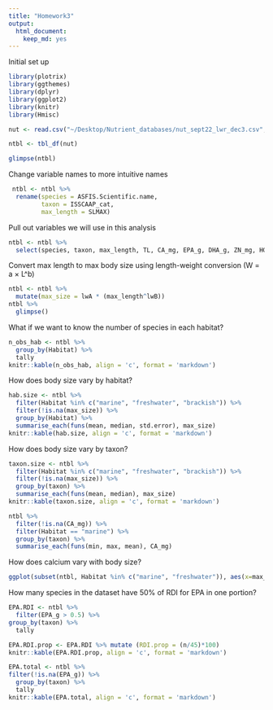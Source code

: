 ```yaml
---
title: "Homework3"
output: 
  html_document: 
    keep_md: yes
---
```


Initial set up
```r
library(plotrix)
library(ggthemes)
library(dplyr)
library(ggplot2)
library(knitr)
library(Hmisc)

nut <- read.csv("~/Desktop/Nutrient_databases/nut_sept22_lwr_dec3.csv", comment.char="#", stringsAsFactors=FALSE)

ntbl <- tbl_df(nut)

glimpse(ntbl)
```

Change variable names to more intuitive names
```r
 ntbl <- ntbl %>%
  rename(species = ASFIS.Scientific.name,
         taxon = ISSCAAP_cat,
         max_length = SLMAX)
```

Pull out variables we will use in this analysis
```r
ntbl <- ntbl %>%
  select(species, taxon, max_length, TL, CA_mg, EPA_g, DHA_g, ZN_mg, HG_mcg, lwA, lwB, Habitat, Subgroup, Abs_lat)
```

Convert max length to max body size using length-weight conversion (W = a × L^b)
```r
ntbl <- ntbl %>%
  mutate(max_size = lwA * (max_length^lwB))
ntbl %>%
  glimpse()
```

What if we want to know the number of species in each habitat?
```r
n_obs_hab <- ntbl %>%
  group_by(Habitat) %>%
  tally
knitr::kable(n_obs_hab, align = 'c', format = 'markdown')
```


How does body size vary by habitat?
```r
hab.size <- ntbl %>%
  filter(Habitat %in% c("marine", "freshwater", "brackish")) %>%
  filter(!is.na(max_size)) %>% 
  group_by(Habitat) %>%
  summarise_each(funs(mean, median, std.error), max_size)
knitr::kable(hab.size, align = 'c', format = 'markdown')

```

How does body size vary by taxon?
```r
taxon.size <- ntbl %>%
  filter(Habitat %in% c("marine", "freshwater", "brackish")) %>%
  filter(!is.na(max_size)) %>% 
  group_by(taxon) %>%
  summarise_each(funs(mean, median), max_size)
knitr::kable(taxon.size, align = 'c', format = 'markdown')

```

```r
ntbl %>%
  filter(!is.na(CA_mg)) %>%
  filter(Habitat == "marine") %>%
  group_by(taxon) %>%
  summarise_each(funs(min, max, mean), CA_mg)
```

How does calcium vary with body size?
```r
ggplot(subset(ntbl, Habitat %in% c("marine", "freshwater")), aes(x=max_size, y=CA_mg, group = Habitat, color = Habitat)) + stat_summary(fun.y= "mean", geom = "point") + geom_hline(aes(yintercept=250)) + stat_smooth(method = "lm") + theme_pander() + scale_x_log10() + scale_y_log10()
```

How many species in the dataset have 50% of RDI for EPA in one portion?
```r
EPA.RDI <- ntbl %>%
  filter(EPA_g > 0.5) %>% 
group_by(taxon) %>%
  tally

EPA.RDI.prop <- EPA.RDI %>% mutate (RDI.prop = (n/45)*100)
knitr::kable(EPA.RDI.prop, align = 'c', format = 'markdown')

EPA.total <- ntbl %>%
filter(!is.na(EPA_g)) %>% 
  group_by(taxon) %>%
  tally
knitr::kable(EPA.total, align = 'c', format = 'markdown')
```
